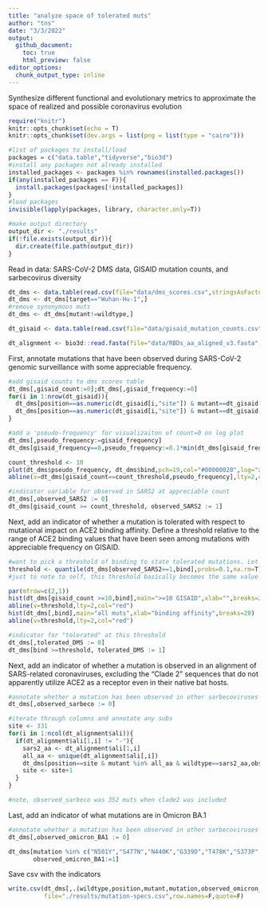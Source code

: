 ```yaml
---
title: "analyze space of tolerated muts"
author: "tns"
date: "3/3/2022"
output:
  github_document:
    toc: true
    html_preview: false
editor_options: 
  chunk_output_type: inline
---
```


Synthesize different functional and evolutionary metrics to approximate the space of realized and possible coronavirus evolution

```r
require("knitr")
knitr::opts_chunk$set(echo = T)
knitr::opts_chunk$set(dev.args = list(png = list(type = "cairo")))

#list of packages to install/load
packages = c("data.table","tidyverse","bio3d")
#install any packages not already installed
installed_packages <- packages %in% rownames(installed.packages())
if(any(installed_packages == F)){
  install.packages(packages[!installed_packages])
}
#load packages
invisible(lapply(packages, library, character.only=T))

#make output directory
output_dir <- "./results"
if(!file.exists(output_dir)){
  dir.create(file.path(output_dir))
}
```

Read in data: SARS-CoV-2 DMS data, GISAID mutation counts, and sarbecovirus diversity

```r
dt_dms <- data.table(read.csv(file="data/dms_scores.csv",stringsAsFactors=F))
dt_dms <- dt_dms[target=="Wuhan-Hu-1",]
#remove synonymous muts
dt_dms <- dt_dms[mutant!=wildtype,]

dt_gisaid <- data.table(read.csv(file="data/gisaid_mutation_counts.csv",stringsAsFactors=F))

dt_alignment <- bio3d::read.fasta(file="data/RBDs_aa_aligned_v3.fasta",rm.dup=F)
```

First, annotate mutations that have been observed during SARS-CoV-2 genomic surveillance with some appreciable frequency.

```r
#add gisaid counts to dms scores table
dt_dms[,gisaid_count:=0];dt_dms[,gisaid_frequency:=0]
for(i in 1:nrow(dt_gisaid)){
  dt_dms[position==as.numeric(dt_gisaid[i,"site"]) & mutant==dt_gisaid[i,"mutant"],gisaid_count:=dt_gisaid[i,"count"]]
  dt_dms[position==as.numeric(dt_gisaid[i,"site"]) & mutant==dt_gisaid[i,"mutant"],gisaid_frequency:=dt_gisaid[i,"frequency"]]
}

#add a 'pseudo-frequency' for visualizaiton of count=0 on log plot
dt_dms[,pseudo_frequency:=gisaid_frequency]
dt_dms[gisaid_frequency==0,pseudo_frequency:=0.1*min(dt_dms[gisaid_frequency>0,gisaid_frequency])]

count_threshold <- 10
plot(dt_dms$pseudo_frequency, dt_dms$bind,pch=19,col="#00000020",log="x", xlab="GISAID frequency (log10)",ylab="Mutant effect on ACE2 binding")
abline(v=dt_dms[gisaid_count==count_threshold,pseudo_frequency],lty=2,col="red")

#indicator variable for observed in SARS2 at appreciable count
dt_dms[,observed_SARS2 := 0]
dt_dms[gisaid_count >= count_threshold, observed_SARS2 := 1]
```

Next, add an indicator of whether a mutation is tolerated with respect to mutational impact on ACE2 binding affinity. Define a threshold relative to the range of ACE2 binding values that have been seen among mutations with appreciable frequency on GISAID.

```r
#want to pick a threshold of binding to state tolerated mutations. Let's see the 10%ile of binding scores of mutations with >=10 occurrences?
threshold <- quantile(dt_dms[observed_SARS2==1,bind],probs=0.1,na.rm=T)
#just to note to self, this threshold basically becomes the same value as K417N. That actually seems reasonable?

par(mfrow=c(2,1))
hist(dt_dms[gisaid_count >=10,bind],main=">=10 GISAID",xlab="",breaks=20)
abline(v=threshold,lty=2,col="red")
hist(dt_dms[,bind],main="all muts",xlab="binding affinity",breaks=20)
abline(v=threshold,lty=2,col="red")

#indicator for "tolerated" at this threshold
dt_dms[,tolerated_DMS := 0]
dt_dms[bind >=threshold, tolerated_DMS := 1]
```

Next, add an indicator of whether a mutation is observed in an alignment of SARS-related coronaviruses, excluding the "Clade 2" sequences that do not apparently utilize ACE2 as a receptor even in their native bat hosts.

```r
#annotate whether a mutation has been observed in other sarbecoviruses
dt_dms[,observed_sarbeco := 0]

#iterate through columns and annotate any subs
site <- 331
for(i in 1:ncol(dt_alignment$ali)){
  if(dt_alignment$ali[1,i] != "-"){
    sars2_aa <- dt_alignment$ali[1,i]
    all_aa <- unique(dt_alignment$ali[,i])
    dt_dms[position==site & mutant %in% all_aa & wildtype==sars2_aa,observed_sarbeco:=1]
    site <- site+1
  }
}

#note, observed_sarbeco was 352 muts when clade2 was included
```


Last, add an indicator of what mutations are in Omicron BA.1
```r
#annotate whether a mutation has been observed in other sarbecoviruses
dt_dms[,observed_omicron_BA1 := 0]

dt_dms[mutation %in% c("N501Y","S477N","N440K","G339D","T478K","S373P","Q498R","E484A","S371L","Q493R","G446S","S375P","K417N","G496S","Y505H"),
       observed_omicron_BA1:=1]
```


Save csv with the indicators
```r

write.csv(dt_dms[,.(wildtype,position,mutant,mutation,observed_omicron_BA1,observed_SARS2,observed_sarbeco,tolerated_DMS)],
          file="./results/mutation-specs.csv",row.names=F,quote=F)

```



